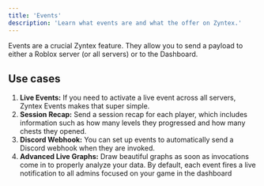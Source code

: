 ```yaml
---
title: 'Events'
description: 'Learn what events are and what the offer on Zyntex.'
---
```


Events are a crucial Zyntex feature. They allow you to send a payload to either a Roblox server (or all servers) or to the Dashboard. 

## Use cases

1. **Live Events:** If you need to activate a live event across all servers, Zyntex Events makes that super simple.
2. **Session Recap:** Send a session recap for each player, which includes information such as how many levels they progressed and how many chests they opened.
3. **Discord Webhook:** You can set up events to automatically send a Discord webhook when they are invoked.
4. **Advanced Live Graphs:** Draw beautiful graphs as soon as invocations come in to properly analyze your data. By default, each event fires a live notification to all admins focused on your game in the dashboard